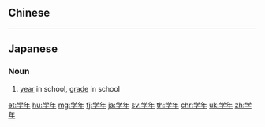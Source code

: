 {{also|學年}}
==Chinese==
{{zh-see|學年}}

----

==Japanese==
{{ja-kanjitab|がく|ねん|yomi=o}}

===Noun===
{{ja-noun|がくねん|kyu=學年}}

# [[year]] in school, [[grade]] in school

[[et:学年]]
[[hu:学年]]
[[mg:学年]]
[[fj:学年]]
[[ja:学年]]
[[sv:学年]]
[[th:学年]]
[[chr:学年]]
[[uk:学年]]
[[zh:学年]]
